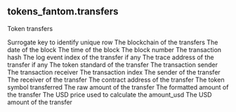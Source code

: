 ## tokens_fantom.transfers 
Token transfers


<ParamField path="unique_key">
Surrogate key to identify unique row
</ParamField>
<ParamField path="blockchain">
The blockchain of the transfers
</ParamField>
<ParamField path="block_date">
The date of the block
</ParamField>
<ParamField path="block_time">
The time of the block
</ParamField>
<ParamField path="block_number">
The block number
</ParamField>
<ParamField path="tx_hash">
The transaction hash
</ParamField>
<ParamField path="evt_index">
The log event index of the transfer if any
</ParamField>
<ParamField path="trace_address">
The trace address of the transfer if any
</ParamField>
<ParamField path="token_standard">
The token standard of the transfer
</ParamField>
<ParamField path="tx_from">
The transaction sender
</ParamField>
<ParamField path="tx_to">
The transaction receiver
</ParamField>
<ParamField path="tx_index">
The transaction index
</ParamField>
<ParamField path="from">
The sender of the transfer
</ParamField>
<ParamField path="to">
The receiver of the transfer
</ParamField>
<ParamField path="contract_address">
The contract address of the transfer
</ParamField>
<ParamField path="symbol">
The token symbol transferred
</ParamField>
<ParamField path="amount_raw">
The raw amount of the transfer
</ParamField>
<ParamField path="amount">
The formatted amount of the transfer
</ParamField>
<ParamField path="price_usd">
The USD price used to calculate the amount_usd
</ParamField>
<ParamField path="amount_usd">
The USD amount of the transfer
</ParamField>
